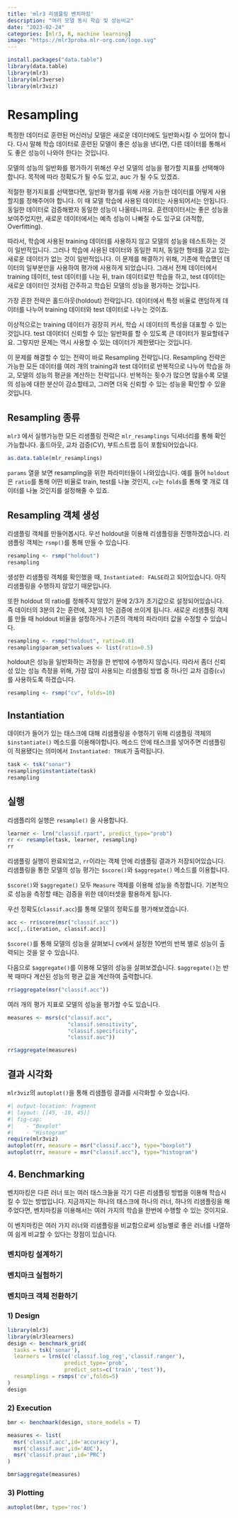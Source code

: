 ```yaml
---
title: 'mlr3 리샘플링 벤치마킹'
description: "여러 모델 동시 학습 및 성능비교"
date: "2023-02-24"
categories: [mlr3, R, machine learning]
image: "https://mlr3proba.mlr-org.com/logo.svg"
---
```


```r
install.packages("data.table")
library(data.table)
library(mlr3)
library(mlr3verse)
library(mlr3viz)
```

# Resampling

특정한 데이터로 훈련된 머신러닝 모델은 새로운 데이터에도 일반화시킬 수 있어야 합니다. 다시 말해 학습 데이터로 훈련된 모델이 좋은 성능을 낸다면, 다른 데이터를 통해서도 좋은 성능이 나와야 한다는 것입니다.

모델의 성능의 일반화를 평가하기 위해선 우선 모델의 성능을 평가할 지표를 선택해야 합니다. 목적에 따라 정확도가 될 수도 있고, auc 가 될 수도 있겠죠.

적절한 평가지표를 선택했다면, 일반화 평가를 위해 사용 가능한 데이터를 어떻게 사용할지를 정해주어야 합니다. 이 때 모델 학습에 사용된 데이터는 사용되어서는 안됩니다. 동일한 데이터로 검증해봤자 동일한 성능이 나올테니까요. 훈련데이터서는 좋은 성능을 보여주었지만, 새로운 데이터에서는 예측 성능이 나빠질 수도 있구요 (과적합, Overfitting).

따라서, 학습에 사용된 training 데이터를 사용하지 않고 모델의 성능을 테스트하는 것이 일반적입니다. 그러나 학습에 사용된 데이터와 동일한 피처, 동일한 형태를 갖고 있는 새로운 데이터가 없는 것이 일반적입니다. 이 문제를 해결하기 위해, 기존에 학습했던 데이터의 일부분만을 사용하여 평가에 사용하게 되었습니다. 그래서 전체 데이터에서 training 데이터, test 데이터를 나눈 뒤, train 데이터로만 학습을 하고, test 데이터는 새로운 데이터인 것처럼 간주하고 학습된 모델의 성능을 평가하는 것입니다.

가장 흔한 전략은 홀드아웃(holdout) 전략입니다. 데이터에서 특정 비율로 랜덤하게 데이터를 나누어 training 데이터와 test 데이터로 나누는 것이죠.

이상적으로는 training 데이터가 굉장히 커서, 학습 시 데이터의 특성을 대표할 수 있는 것입니다. test 데이터더 신뢰할 수 있는 일반화를 할 수 있도록 큰 데이터가 필요할테구요. 그렇지만 문제는 역시 사용할 수 있는 데이터가 제한됐다는 것입니다.

이 문제를 해결할 수 있는 전략이 바로 Resampling 전략입니다. Resampling 전략은 가능한 모든 데이터를 여러 개의 training과 test 데이터로 반복적으로 나누어 학습을 하고, 모델의 성능의 평균을 계산하는 전략입니다. 반복하는 횟수가 많으면 많을수록 모델의 성능에 대한 분산이 감소할테고, 그러면 더욱 신뢰할 수 있는 성능을 확인할 수 있을 것입니다.

## Resampling 종류

`mlr3` 에서 실행가능한 모든 리샘플링 전략은 `mlr_resamplings` 딕셔너리를 통해 확인가능합니다. 홀드아웃, 교차 검증(CV), 부트스트랩 등이 포함되어있습니다.

```r
as.data.table(mlr_resamplings)
```

`params` 열을 보면 resampling을 위한 파라미터들이 나와있습니다. 예를 들어 `holdout`은 `ratio`를 통해 어떤 비율로 train, test를 나눌 것인지, `cv`는 `folds`를 통해 몇 개로 데이터를 나눌 것인지를 설정해줄 수 있죠.

## Resampling 객체 생성

리샘플링 객체를 만들어봅시다. 우선 holdout을 이용해 리샘플링을 진행하겠습니다. 리샘플링 객체는 `rsmp()`를 통해 만들 수 있습니다.

```r

resampling <- rsmp("holdout")
resampling
```

생성한 리샘플링 객체를 확인했을 때, `Instantiated: FALSE`라고 되어있습니다. 아직 리샘플링을 수행하지 않았기 때문입니다.

또한 holdout 의 ratio를 정해주지 않았기 문에 2/3가 초기값으로 설정되어있습니다. 즉 데이터의 3분의 2는 훈련에, 3분의 1은 검증에 쓰이게 됩니다. 새로운 리샘플링 객체를 만들 때 holdout 비율을 설정하거나 기존의 객체의 파라미터 값을 수정할 수 있습니다.

```r
resampling <- rsmp("holdout", ratio=0.8)
resampling$param_set$values <- list(ratio=0.5)
```

holdout은 성능을 일반화하는 과정을 한 번밖에 수행하지 않습니다. 따라서 좀더 신뢰성 있는 성능 측정을 위해, 가장 많이 사용되는 리샘플링 방법 중 하나인 교차 검증(`cv`)를 사용하도록 하겠습니다.

```r
resampling <- rsmp("cv", folds=10)
```

## Instantiation

데이터가 들어가 있는 태스크에 대해 리샘플링을 수행하기 위해 리샘플링 객체의 `$instantiate()` 메소드를 이용해야합니다. 메소드 안에 태스크를 넣어주면 리샘플링이 적용됐다는 의미에서 `Instantiated: TRUE`가 출력됩니다.

```r
task <- tsk("sonar")
resampling$instantiate(task)
resampling
```

## 실행

리샘플리의 실행은 `resample()` 을 사용합니다.

```r
learner <- lrn("classif.rpart", predict_type="prob")
rr <- resample(task, learner, resampling)
rr
```

리샘플링 실행이 완료되었고, `rr`이라는 객체 안에 리샘플링 결과가 저장되어있습니다. 리샘플링을 통한 모델의 성능 평가는 `$score()`와 `$aggregate()` 메소드를 이용합니다.

`$score()`와 `$aggregate()` 모두 `Measure` 객체를 이용해 성능을 측정합니다. 기본적으로 성능을 측정할 때는 검증을 위한 데이터셋을 활용하게 됩니다.

우선 정확도(`classif.acc`)를 통해 모델의 정확도를 평가해보겠습니다.

```r
acc <- rr$score(msr("classif.acc"))
acc[,.(iteration, classif.acc)]
```

`$score()`를 통해 모델의 성능을 살펴보니 cv에서 설정한 10번의 반복 별로 성능이 출력되는 것을 알 수 있습니다.

다음으로 `$aggregate()`를 이용해 모델의 성능을 살펴보겠습니다. `$aggregate()`는 반복 때마다 계산된 성능의 평균 값을 계산하여 출력합니다.

```r
rr$aggregate(msr("classif.acc"))
```

여러 개의 평가 지표로 모델의 성능을 평가할 수도 있습니다.

```r
measures <- msrs(c("classif.acc",
                   "classif.sensitivity",
                   "classif.specificity",
                   "classif.auc"))

rr$aggregate(measures)
```

## 결과 시각화

`mlr3viz`의 `autoplot()`을 통해 리샘플링 결과를 시각화할 수 있습니다.

```r
#| output-location: fragment
#| layout: [[45, -10, 45]]
#| fig-cap: 
#|    - "Boxplot"
#|    - "Histogram"
require(mlr3viz)
autoplot(rr, measure = msr("classif.acc"), type="boxplot")
autoplot(rr, measure = msr("classif.acc"), type="histogram")
```

## 4. Benchmarking

벤치마킹은 다른 러너 또는 여러 태스크들을 각기 다른 리샘플링 방법을 이용해 학습시킬 수 있는 방법입니다. 지금까지는 하나의 태스크에 하나의 러너, 하나의 리샘플링을 해주었다면, 벤치마킹을 이용해서는 여러 가지의 학습을 한번에 수행할 수 있는 것이지요.

이 벤치마킹은 여러 가지 러너와 리샘플링을 비교함으로써 성능별로 좋은 러너를 나열하여 쉽게 비교할 수 있다는 장점이 있습니다.

### 벤치마킹 설계하기

### 벤치마크 실험하기

### 벤치마크 객체 전환하기

### 1) Design

```r
library(mlr3)
library(mlr3learners)
design <- benchmark_grid(
  tasks = tsk('sonar'),
  learners = lrns(c('classif.log_reg','classif.ranger'),
                  predict_type='prob',
                  predict_sets=c('train','test')),
  resamplings = rsmps('cv',folds=5)
)
design
```

### 2) Execution

```r
bmr <- benchmark(design, store_models = T)

measures <- list(
  msr('classif.acc',id='accuracy'),
  msr('classif.auc',id='AUC'),
  msr('classif.prauc',id='PRC')
)

bmr$aggregate(measures)
```

### 3) Plotting

```r
autoplot(bmr, type='roc')
```


